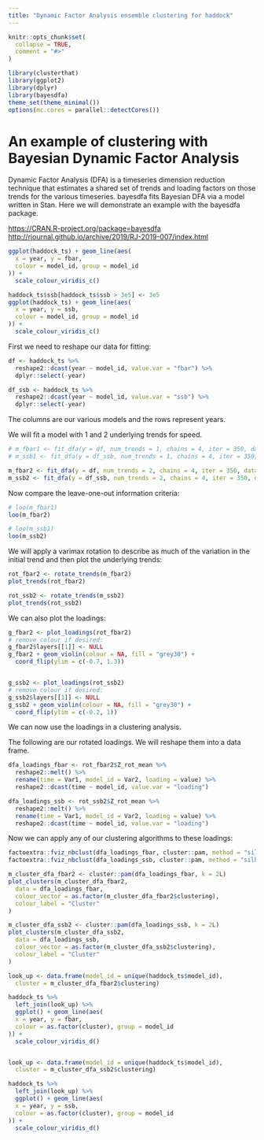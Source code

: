 ```yaml
---
title: "Dynamic Factor Analysis ensemble clustering for haddock"
---
```


```r
knitr::opts_chunk$set(
  collapse = TRUE,
  comment = "#>"
)
```

```r
library(clusterthat)
library(ggplot2)
library(dplyr)
library(bayesdfa)
theme_set(theme_minimal())
options(mc.cores = parallel::detectCores())
```

# An example of clustering with Bayesian Dynamic Factor Analysis

Dynamic Factor Analysis (DFA) is a timeseries dimension reduction technique that estimates a shared set of trends and loading factors on those trends for the various timeseries. bayesdfa fits Bayesian DFA via a model written in Stan. Here we will demonstrate an example with the bayesdfa package.

<https://CRAN.R-project.org/package=bayesdfa>
<http://rjournal.github.io/archive/2019/RJ-2019-007/index.html>

```r
ggplot(haddock_ts) + geom_line(aes(
  x = year, y = fbar,
  colour = model_id, group = model_id
)) +
  scale_colour_viridis_c()

haddock_ts$ssb[haddock_ts$ssb > 3e5] <- 3e5
ggplot(haddock_ts) + geom_line(aes(
  x = year, y = ssb,
  colour = model_id, group = model_id
)) +
  scale_colour_viridis_c()
```

First we need to reshape our data for fitting:

```r
df <- haddock_ts %>%
  reshape2::dcast(year ~ model_id, value.var = "fbar") %>%
  dplyr::select(-year)

df_ssb <- haddock_ts %>%
  reshape2::dcast(year ~ model_id, value.var = "ssb") %>%
  dplyr::select(-year)
```

The columns are our various models and the rows represent years.

We will fit a model with 1 and 2 underlying trends for speed.

```r
# m_fbar1 <- fit_dfa(y = df, num_trends = 1, chains = 4, iter = 350, data_shape = "long")
# m_ssb1 <- fit_dfa(y = df_ssb, num_trends = 1, chains = 4, iter = 350, data_shape = "long")

m_fbar2 <- fit_dfa(y = df, num_trends = 2, chains = 4, iter = 350, data_shape = "long")
m_ssb2 <- fit_dfa(y = df_ssb, num_trends = 2, chains = 4, iter = 350, data_shape = "long")
```

Now compare the leave-one-out information criteria:

```r
# loo(m_fbar1)
loo(m_fbar2)

# loo(m_ssb1)
loo(m_ssb2)
```


We will apply a varimax rotation to describe as much of the variation in the initial trend and then plot the underlying trends:

```r
rot_fbar2 <- rotate_trends(m_fbar2)
plot_trends(rot_fbar2)

rot_ssb2 <- rotate_trends(m_ssb2)
plot_trends(rot_ssb2)
```

We can also plot the loadings:

```r
g_fbar2 <- plot_loadings(rot_fbar2)
# remove colour if desired:
g_fbar2$layers[[1]] <- NULL
g_fbar2 + geom_violin(colour = NA, fill = "grey30") +
  coord_flip(ylim = c(-0.7, 1.3))


g_ssb2 <- plot_loadings(rot_ssb2)
# remove colour if desired:
g_ssb2$layers[[1]] <- NULL
g_ssb2 + geom_violin(colour = NA, fill = "grey30") +
  coord_flip(ylim = c(-0.2, 1))
```

We can now use the loadings in a clustering analysis.

The following are our rotated loadings. We will reshape them into a data frame.

```r
dfa_loadings_fbar <- rot_fbar2$Z_rot_mean %>%
  reshape2::melt() %>%
  rename(time = Var1, model_id = Var2, loading = value) %>%
  reshape2::dcast(time ~ model_id, value.var = "loading")

dfa_loadings_ssb <- rot_ssb2$Z_rot_mean %>%
  reshape2::melt() %>%
  rename(time = Var1, model_id = Var2, loading = value) %>%
  reshape2::dcast(time ~ model_id, value.var = "loading")
```

Now we can apply any of our clustering algorithms to these loadings:

```r
factoextra::fviz_nbclust(dfa_loadings_fbar, cluster::pam, method = "silhouette")
factoextra::fviz_nbclust(dfa_loadings_ssb, cluster::pam, method = "silhouette")

m_cluster_dfa_fbar2 <- cluster::pam(dfa_loadings_fbar, k = 2L)
plot_clusters(m_cluster_dfa_fbar2,
  data = dfa_loadings_fbar,
  colour_vector = as.factor(m_cluster_dfa_fbar2$clustering),
  colour_label = "Cluster"
)

m_cluster_dfa_ssb2 <- cluster::pam(dfa_loadings_ssb, k = 2L)
plot_clusters(m_cluster_dfa_ssb2,
  data = dfa_loadings_ssb,
  colour_vector = as.factor(m_cluster_dfa_ssb2$clustering),
  colour_label = "Cluster"
)
```


```r
look_up <- data.frame(model_id = unique(haddock_ts$model_id),
  cluster = m_cluster_dfa_fbar2$clustering)

haddock_ts %>%
  left_join(look_up) %>%
  ggplot() + geom_line(aes(
  x = year, y = fbar,
  colour = as.factor(cluster), group = model_id
)) +
  scale_colour_viridis_d()


look_up <- data.frame(model_id = unique(haddock_ts$model_id),
  cluster = m_cluster_dfa_ssb2$clustering)

haddock_ts %>%
  left_join(look_up) %>%
  ggplot() + geom_line(aes(
  x = year, y = ssb,
  colour = as.factor(cluster), group = model_id
)) +
  scale_colour_viridis_d()
```
